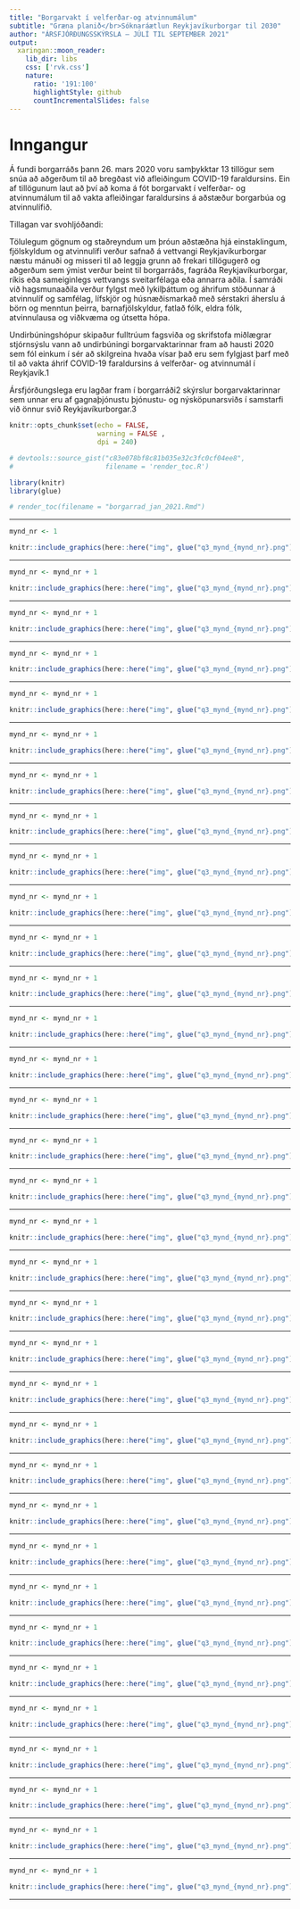 ```yaml
---
title: "Borgarvakt í velferðar-og atvinnumálum"
subtitle: "Græna planið</br>Sóknaráætlun Reykjavíkurborgar til 2030"
author: "ÁRSFJÓRÐUNGSSKÝRSLA – JÚLÍ TIL SEPTEMBER 2021"
output:
  xaringan::moon_reader:
    lib_dir: libs
    css: ['rvk.css']
    nature:
      ratio: '191:100'
      highlightStyle: github
      countIncrementalSlides: false
---
```


# Inngangur

Á fundi borgarráðs þann 26. mars 2020 voru samþykktar 13 tillögur sem snúa að aðgerðum til að bregðast við afleiðingum COVID-19 faraldursins. Ein af tillögunum laut að því að koma á fót borgarvakt í velferðar- og atvinnumálum til að vakta afleiðingar faraldursins á aðstæður borgarbúa og atvinnulífið. 

Tillagan var svohljóðandi:  

Tölulegum gögnum og staðreyndum um þróun aðstæðna hjá einstaklingum, fjölskyldum og atvinnulífi verður safnað á vettvangi Reykjavíkurborgar næstu mánuði og misseri til að leggja grunn að frekari tillögugerð og aðgerðum sem ýmist verður beint til borgarráðs, fagráða Reykjavíkurborgar, ríkis eða sameiginlegs vettvangs sveitarfélaga eða annarra aðila. Í samráði við hagsmunaaðila verður fylgst með lykilþáttum og áhrifum stöðunnar á atvinnulíf og samfélag, lífskjör og húsnæðismarkað með sérstakri áherslu á börn og menntun þeirra, barnafjölskyldur, fatlað fólk, eldra fólk, atvinnulausa og viðkvæma og útsetta hópa. 

Undirbúningshópur skipaður fulltrúum fagsviða og skrifstofa miðlægrar stjórnsýslu vann að undirbúningi borgarvaktarinnar fram að hausti 2020 sem fól einkum í sér að skilgreina hvaða vísar það eru sem fylgjast þarf með til að vakta áhrif COVID-19 faraldursins á velferðar- og atvinnumál í Reykjavík.1 

Ársfjórðungslega eru lagðar fram í borgarráði2 skýrslur borgarvaktarinnar sem unnar eru af gagnaþjónustu þjónustu- og nýsköpunarsviðs í samstarfi við önnur svið Reykjavíkurborgar.3 

```r
knitr::opts_chunk$set(echo = FALSE, 
                      warning = FALSE , 
                      dpi = 240)

# devtools::source_gist("c83e078bf8c81b035e32c3fc0cf04ee8", 
#                       filename = 'render_toc.R')

library(knitr)
library(glue)
```

```r
# render_toc(filename = "borgarrad_jan_2021.Rmd")
```

---


```r
mynd_nr <- 1

knitr::include_graphics(here::here("img", glue("q3_mynd_{mynd_nr}.png")))

```

---


```r
mynd_nr <- mynd_nr + 1

knitr::include_graphics(here::here("img", glue("q3_mynd_{mynd_nr}.png")))


```

---


```r
mynd_nr <- mynd_nr + 1

knitr::include_graphics(here::here("img", glue("q3_mynd_{mynd_nr}.png")))


```
---


```r
mynd_nr <- mynd_nr + 1

knitr::include_graphics(here::here("img", glue("q3_mynd_{mynd_nr}.png")))


```
---


```r
mynd_nr <- mynd_nr + 1

knitr::include_graphics(here::here("img", glue("q3_mynd_{mynd_nr}.png")))


```
---


```r
mynd_nr <- mynd_nr + 1

knitr::include_graphics(here::here("img", glue("q3_mynd_{mynd_nr}.png")))


```
---


```r
mynd_nr <- mynd_nr + 1

knitr::include_graphics(here::here("img", glue("q3_mynd_{mynd_nr}.png")))


```
---


```r
mynd_nr <- mynd_nr + 1

knitr::include_graphics(here::here("img", glue("q3_mynd_{mynd_nr}.png")))


```
---


```r
mynd_nr <- mynd_nr + 1

knitr::include_graphics(here::here("img", glue("q3_mynd_{mynd_nr}.png")))


```
---


```r
mynd_nr <- mynd_nr + 1

knitr::include_graphics(here::here("img", glue("q3_mynd_{mynd_nr}.png")))


```
---


```r
mynd_nr <- mynd_nr + 1

knitr::include_graphics(here::here("img", glue("q3_mynd_{mynd_nr}.png")))


```
---


```r
mynd_nr <- mynd_nr + 1

knitr::include_graphics(here::here("img", glue("q3_mynd_{mynd_nr}.png")))


```
---


```r
mynd_nr <- mynd_nr + 1

knitr::include_graphics(here::here("img", glue("q3_mynd_{mynd_nr}.png")))


```
---


```r
mynd_nr <- mynd_nr + 1

knitr::include_graphics(here::here("img", glue("q3_mynd_{mynd_nr}.png")))


```
---


```r
mynd_nr <- mynd_nr + 1

knitr::include_graphics(here::here("img", glue("q3_mynd_{mynd_nr}.png")))


```
---


```r
mynd_nr <- mynd_nr + 1

knitr::include_graphics(here::here("img", glue("q3_mynd_{mynd_nr}.png")))


```
---


```r
mynd_nr <- mynd_nr + 1

knitr::include_graphics(here::here("img", glue("q3_mynd_{mynd_nr}.png")))


```
---


```r
mynd_nr <- mynd_nr + 1

knitr::include_graphics(here::here("img", glue("q3_mynd_{mynd_nr}.png")))


```
---


```r
mynd_nr <- mynd_nr + 1

knitr::include_graphics(here::here("img", glue("q3_mynd_{mynd_nr}.png")))


```
---


```r
mynd_nr <- mynd_nr + 1

knitr::include_graphics(here::here("img", glue("q3_mynd_{mynd_nr}.png")))


```
---


```r
mynd_nr <- mynd_nr + 1

knitr::include_graphics(here::here("img", glue("q3_mynd_{mynd_nr}.png")))


```
---


```r
mynd_nr <- mynd_nr + 1

knitr::include_graphics(here::here("img", glue("q3_mynd_{mynd_nr}.png")))


```
---


```r
mynd_nr <- mynd_nr + 1

knitr::include_graphics(here::here("img", glue("q3_mynd_{mynd_nr}.png")))


```
---


```r
mynd_nr <- mynd_nr + 1

knitr::include_graphics(here::here("img", glue("q3_mynd_{mynd_nr}.png")))


```
---


```r
mynd_nr <- mynd_nr + 1

knitr::include_graphics(here::here("img", glue("q3_mynd_{mynd_nr}.png")))


```
---


```r
mynd_nr <- mynd_nr + 1

knitr::include_graphics(here::here("img", glue("q3_mynd_{mynd_nr}.png")))


```
---


```r
mynd_nr <- mynd_nr + 1

knitr::include_graphics(here::here("img", glue("q3_mynd_{mynd_nr}.png")))


```
---


```r
mynd_nr <- mynd_nr + 1

knitr::include_graphics(here::here("img", glue("q3_mynd_{mynd_nr}.png")))


```
---


```r
mynd_nr <- mynd_nr + 1

knitr::include_graphics(here::here("img", glue("q3_mynd_{mynd_nr}.png")))


```
---


```r
mynd_nr <- mynd_nr + 1

knitr::include_graphics(here::here("img", glue("q3_mynd_{mynd_nr}.png")))


```
---


```r
mynd_nr <- mynd_nr + 1

knitr::include_graphics(here::here("img", glue("q3_mynd_{mynd_nr}.png")))


```
---


```r
mynd_nr <- mynd_nr + 1

knitr::include_graphics(here::here("img", glue("q3_mynd_{mynd_nr}.png")))


```
---


```r
mynd_nr <- mynd_nr + 1

knitr::include_graphics(here::here("img", glue("q3_mynd_{mynd_nr}.png")))


```
---


```r
mynd_nr <- mynd_nr + 1

knitr::include_graphics(here::here("img", glue("q3_mynd_{mynd_nr}.png")))


```
---


